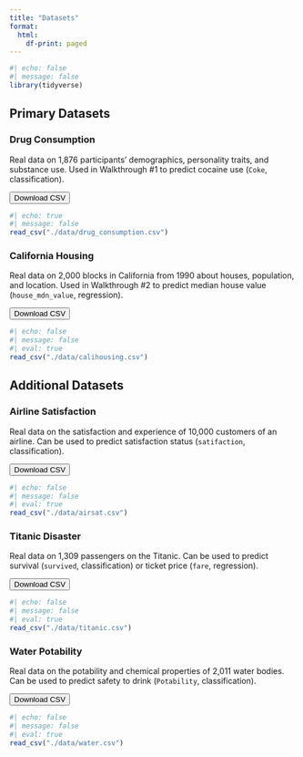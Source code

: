 ```yaml
---
title: "Datasets"
format:
  html:
    df-print: paged
---
```


```r
#| echo: false
#| message: false
library(tidyverse)
```

## Primary Datasets

### Drug Consumption

Real data on 1,876 participants' demographics, personality traits, and substance use. Used in Walkthrough #1 to predict cocaine use (`Coke`, classification).

<a href="https://jmgirard.github.io/tips2022ml/data/drug_consumption.csv"><button type="button" class="btn btn-primary">Download CSV</button></a>

```r
#| echo: true
#| message: false
read_csv("./data/drug_consumption.csv")
```

### California Housing

Real data on 2,000 blocks in California from 1990 about houses, population, and location. Used in Walkthrough #2 to predict median house value (`house_mdn_value`, regression).

<a href="https://jmgirard.github.io/tips2022ml/data/calihousing.csv"><button type="button" class="btn btn-primary">Download CSV</button></a>

```r
#| echo: false
#| message: false
#| eval: true
read_csv("./data/calihousing.csv")
```

## Additional Datasets

### Airline Satisfaction

Real data on the satisfaction and experience of 10,000 customers of an airline. Can be used to predict satisfaction status (`satifaction`, classification).

<a href="https://jmgirard.github.io/tips2022ml/data/airsat.csv"><button type="button" class="btn btn-primary">Download CSV</button></a>

```r
#| echo: false
#| message: false
#| eval: true
read_csv("./data/airsat.csv")
```

### Titanic Disaster

Real data on 1,309 passengers on the Titanic. Can be used to predict survival (`survived`, classification) or ticket price (`fare`, regression).

<a href="https://jmgirard.github.io/tips2022ml/data/titanic.csv"><button type="button" class="btn btn-primary">Download CSV</button></a>

```r
#| echo: false
#| message: false
#| eval: true
read_csv("./data/titanic.csv")
```

### Water Potability

Real data on the potability and chemical properties of 2,011 water bodies. Can be used to predict safety to drink (`Potability`, classification).

<a href="https://jmgirard.github.io/tips2022ml/data/water.csv"><button type="button" class="btn btn-primary">Download CSV</button></a>

```r
#| echo: false
#| message: false
#| eval: true
read_csv("./data/water.csv")
```
